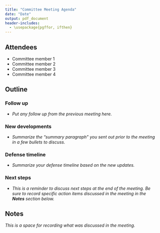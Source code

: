 ```yaml
---
title: "Committee Meeting Agenda"
date: "Date"
output: pdf_document
header-includes:
  - \usepackage{pgffor, ifthen}
---
```


\newcommand{\notes}[3][\empty]{%
	\foreach \n in {1,...,#2}{%
		\ifthenelse{\equal{#1}{\empty}}
			{\rule{#3}{0.5pt}\\}
			{\rule{#3}{0.5pt}\vspace{#1}\\}
		}
}

## Attendees

* Committee member 1
* Committee member 2
* Committee member 3
* Committee member 4

## Outline

### Follow up

* _Put any follow up from the previous meeting here._

### New developments

* _Summarize the "summary paragraph" you sent out prior to the meeting in a few bullets to discuss._

### Defense timeline

* _Summarize your defense timeline based on the new updates._

### Next steps

* _This is a reminder to discuss next steps at the end of the meeting. Be sure to record specific action items discussed in the meeting in the **Notes** section below._

## Notes

_This is a space for recording what was discussed in the meeting._

\notes[10pt]{8}{\textwidth}
